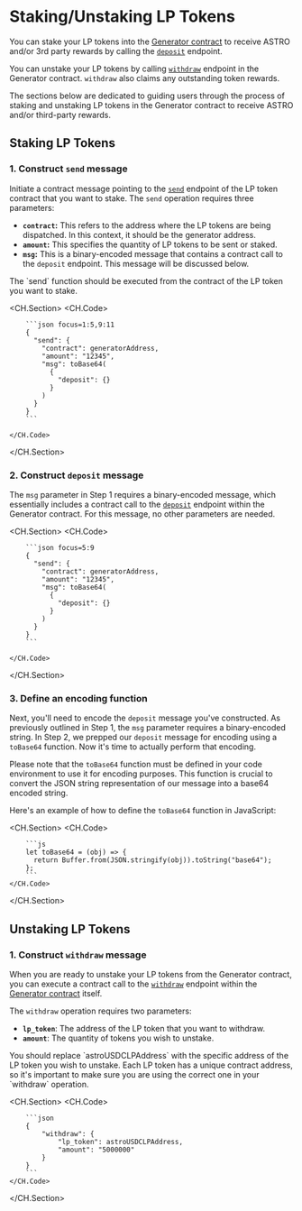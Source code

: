

# Staking/Unstaking LP Tokens

You can stake your LP tokens into the [Generator contract](../../../develop/smart-contracts/tokenomics/generator) to receive ASTRO and/or 3rd party rewards by calling the [`deposit`](../../../develop/smart-contracts/tokenomics/generator#deposit) endpoint. 

You can unstake your LP tokens by calling [`withdraw`](../../../develop/smart-contracts/tokenomics/generator#withdraw) endpoint in the Generator contract. `withdraw` also claims any outstanding token rewards.

The sections below are dedicated to guiding users through the process of staking and unstaking LP tokens in the Generator contract to receive ASTRO and/or third-party rewards.

## Staking LP Tokens

### 1. Construct `send` message

Initiate a contract message pointing to the [`send`](https://docs.rs/cw20/latest/cw20/enum.Cw20ExecuteMsg.html#variant.Send) endpoint of the LP token contract that you want to stake. The `send` operation requires three parameters:

- **`contract`:** This refers to the address where the LP tokens are being dispatched. In this context, it should be the generator address.
- **`amount`:** This specifies the quantity of LP tokens to be sent or staked. 
- **`msg`:** This is a binary-encoded message that contains a contract call to the `deposit` endpoint. This message will be discussed below. 

<Admonition type="info" title="NOTE">
    The `send` function should be executed from the contract of the LP token you want to stake.
</Admonition>

<CH.Section>
    <CH.Code>

        ```json focus=1:5,9:11
        {
          "send": {
            "contract": generatorAddress, 
            "amount": "12345", 
            "msg": toBase64(
              {
                "deposit": {}
              }
            ) 
          }
        }
        ```

    </CH.Code>
</CH.Section>

### 2. Construct `deposit` message

The `msg` parameter in Step 1 requires a binary-encoded message, which essentially includes a contract call to the [`deposit`](../../../develop/smart-contracts/tokenomics/generator#deposit) endpoint within the Generator contract. For this message, no other parameters are needed.

<CH.Section>
    <CH.Code>

        ```json focus=5:9
        {
          "send": {
            "contract": generatorAddress, 
            "amount": "12345", 
            "msg": toBase64(
              {
                "deposit": {}
              }
            ) 
          }
        }
        ```

    </CH.Code>
</CH.Section>

### 3. Define an encoding function

Next, you'll need to encode the `deposit` message you've constructed. As previously outlined in Step 1, the `msg` parameter requires a binary-encoded string. In Step 2, we prepped our `deposit` message for encoding using a `toBase64` function. Now it's time to actually perform that encoding.

Please note that the `toBase64` function must be defined in your code environment to use it for encoding purposes. This function is crucial to convert the JSON string representation of our message into a base64 encoded string.

Here's an example of how to define the `toBase64` function in JavaScript:

<CH.Section>
    <CH.Code>

        ```js
        let toBase64 = (obj) => {
          return Buffer.from(JSON.stringify(obj)).toString("base64");
        };
        ```
    </CH.Code>
</CH.Section>

## Unstaking LP Tokens

### 1. Construct `withdraw` message

When you are ready to unstake your LP tokens from the Generator contract, you can execute a contract call to the [`withdraw`](../../../develop/smart-contracts/tokenomics/generator#withdraw) endpoint within the [Generator contract](../../../develop/smart-contracts/tokenomics/generator) itself.

The `withdraw` operation requires two parameters:
- **`lp_token`**: The address of the LP token that you want to withdraw.
- **`amount`**: The quantity of tokens you wish to unstake.

<Admonition type="info" title="NOTE">
    You should replace `astroUSDCLPAddress` with the specific address of the LP token you wish to unstake. Each LP token has a unique contract address, so it's important to make sure you are using the correct one in your `withdraw` operation.
</Admonition>

<CH.Section>
    <CH.Code>

        ```json
        {
            "withdraw": {
                "lp_token": astroUSDCLPAddress,
                "amount": "5000000"
            }
        }
        ```
    </CH.Code>
</CH.Section>